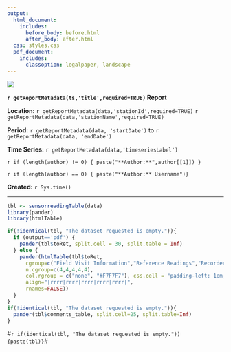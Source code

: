 ```yaml
---
output:
  html_document:
    includes:
      before_body: before.html
      after_body: after.html
  css: styles.css
  pdf_document:
    includes:
      classoption: legalpaper, landscape
---
```


![](http://cida.usgs.gov/images/usgslogo.jpg)

**`r getReportMetadata(ts,'title',required=TRUE)` Report**

**Location:**  `r getReportMetadata(data,'stationId',required=TRUE)` `r getReportMetadata(data,'stationName',required=TRUE)`

**Period:** `r getReportMetadata(data, 'startDate')` to `r getReportMetadata(data, 'endDate')`

**Time Series:** `r getReportMetadata(data,'timeseriesLabel')`

`r if (length(author) != 0) { paste("**Author:**",author[[1]]) }`

`r if (length(author) == 0) { paste("**Author:** Username")}`

**Created:**  `r Sys.time()`

***
   
```r
tbl <- sensorreadingTable(data)
library(pander)
library(htmlTable)

if(!identical(tbl, "The dataset requested is empty.")){
  if (output=='pdf') {	 	
    pander(tbl$toRet, split.cell = 30, split.table = Inf) 
  } else {
    pander(htmlTable(tbl$toRet, 
      cgroup=c("Field Visit Information","Reference Readings","Recorder Readings","Correction Information","Nearest IV"),
      n.cgroup=c(4,4,4,4,4),
      col.rgroup = c("none", "#F7F7F7"), css.cell = "padding-left: 1em; padding-right: 1em; padding-top:.5em;padding-bottom:.5em;",
      align="|rrrr|rrrr|rrrr|rrrr|rrrr|",
      rnames=FALSE))
  }
}
if(!identical(tbl, "The dataset requested is empty.")){
  pander(tbl$comments_table, split.cell=25, split.table=Inf)
}
```

#`r if(identical(tbl, "The dataset requested is empty.")) {paste(tbl)}`#
